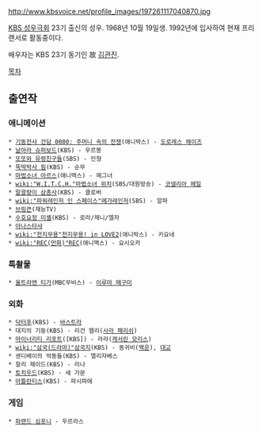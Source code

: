 http://www.kbsvoice.net/profile_images/197261117040870.jpg

[[KBS 성우극회]] 23기 출신의 성우. 1968년 10월 19일생. 1992년에 입사하여 현재 프리랜서로 활동중이다.

배우자는 KBS 23기 동기인 故 [[김관진]].

[[목차]]
== 출연작 ==
=== 애니메이션 ===
 * [[기동전사 건담 0080: 주머니 속의 전쟁]](애니박스) - [[도로레스 헤이즈]]
 * [[날아라 슈퍼보드]](KBS) - 우르봉
 * [[또또와 유령친구들]](SBS) - 인형
 * [[뚝딱박사 핌]](KBS) - 순무
 * [[마법소녀 아르스]](애니맥스) - 메그너
 * [[wiki:"W.I.T.C.H."마법소녀 위치]](SBS/대원방송) - [[코넬리아 헤일]]
 * [[말괄량이 삼총사]](KBS) - 클로버
 * [[wiki:"파워레인저 인 스페이스"메가레인저]](SBS) - 알파 
 * [[브링큰]](재능TV)
 * [[수호요정 미셸]](KBS) - 로라/제니/엘자
 * [[아나스타샤(애니메이션)|아나스타샤]]
 * [[wiki:"천지무용"천지무용! in LOVE2]](애니박스) - 키요네
 * [[wiki:"REC(만화)"REC]](애니맥스) - 요시오카

=== 특촬물 ===
 * [[울트라맨 티가]](MBC무비스) - [[이루마 메구미]]

=== 외화 ===
 * [[닥터후]](KBS) - [[바스트라]]
 * 대지의 기둥(KBS) - 리건 햄리([[사라 패리쉬]])
 * [[마이너리티 리포트]]([KBS]) - 라라([[캐서린 모리스]])
 * [[wiki:"삼국(드라마)"삼국지]](KBS) - 동귀비([[백운]]), [[대교]]
 * 센디베이의 악동들(KBS) - 엘리자베스
 * 찰리 제이드(KBS) - 리나
 * [[토치우드]](KBS) - 세 가문
 * [[아틀란티스]](KBS) - 파시파에

=== 게임 ===
 * [[파랜드 심포니]] - 우르라스
